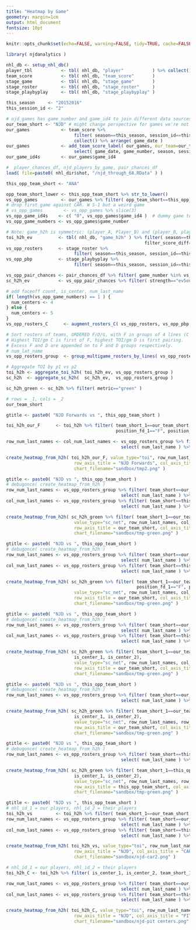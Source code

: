 ```yaml
---
title: "Heatmap by Game"
geometry: margin=1cm
output: html_document
fontsize: 10pt
---
```


```r

knitr::opts_chunk$set(echo=FALSE, warning=FALSE, tidy=TRUE, cache=FALSE, OutDec = ",")
```

```r
library( njdanalytics )

nhl_db <- setup_nhl_db()
player_tbl           <- tbl( nhl_db, "player"           ) %>% collect()
team_score           <- tbl( nhl_db, "team_score"       )
stage_game           <- tbl( nhl_db, "stage_game"       )
stage_roster         <- tbl( nhl_db, "stage_roster"     )
stage_playbyplay     <- tbl( nhl_db, "stage_playbyplay" )

this_season     <- "20152016"
this_session_id <- "2"

# njd_games has game_number and game_id4 to join different data sources
our_team_short <- "NJD" # might change perspective for games we're not in?
our_games            <- team_score %>% 
                          filter( season==this_season, session_id==this_session_id, team_short==our_team_short) %>%
                          collect() %>% arrange( game_date )
our_games            <- add_team_score_label( our_games, our_team=our_team_short ) %>%
                          select( game_date, game_number, season, session_id, game_id4, ha, opp_team_short, game_label )
our_game_id4s        <- our_games$game_id4

#  player_chances_df, njd_players_by_game, pair_chances_df
load( file=paste0( nhl_dir$shot, "/njd_through_68.RData" ) )
```


```r
this_opp_team_short <- "ANA"

opp_team_short_lower <- this_opp_team_short %>% str_to_lower()
vs_opp_games         <- our_games %>% filter( opp_team_short==this_opp_team_short )
# drop first game against CAR. W 5-1 but a weird game
# vs_opp_games        <- vs_opp_games %>% slice(3)
vs_opp_game_id4s    <- c( "0", vs_opp_games$game_id4 )  # dummy game to make the %in% filter possible
vs_opp_game_numbers <- vs_opp_games$game_number

# Note: game_h2h is symmetric: (player_A, Player_B) and (player_B, player_A) are both in table
toi_h2h_ev          <- tbl( nhl_db, "game_h2h" ) %>% filter( season==this_season, game_id4 %in% vs_opp_game_id4s,
                                                     filter_score_diff=="all", filter_strength=="ev5on5") %>% collect()
vs_opp_rosters      <- stage_roster %>% 
                          filter( season==this_season, session_id==this_session_id, game_id4 %in% vs_opp_game_id4s ) %>% collect()
vs_opp_pbp          <- stage_playbyplay %>% 
                          filter( season==this_season, session_id==this_session_id, game_id4 %in% vs_opp_game_id4s ) %>% collect()

vs_opp_pair_chances <- pair_chances_df %>% filter( game_number %in% vs_opp_game_numbers ) %>% select( -starts_with( "ha_number" ))
sc_h2h_ev           <- vs_opp_pair_chances %>% filter( strength=="ev5on5" )

```



```r
# add faceoff count, is_center, num_last_name
if( length(vs_opp_game_numbers) == 1 ) {
  num_centers <- 4
} else {
  num_centers <- 5
}
vs_opp_rosters_C      <- augment_rosters_C( vs_opp_rosters, vs_opp_pbp, player_tbl, center_fo_cutoff = 4  )

# Sort rosters of teams, ORDERED F/D/G, with F in groups of 4 lines (C first), D in 3 pairings (L then R shot).
# Highest TOI/gm C is first of F, highest TOI/gm D is first pairing.
# Excess F and D are appended on to F and D groups respectively.
# num_lat_name
vs_opp_rosters_group  <- group_multigame_rosters_by_lines( vs_opp_rosters_C, toi_h2h_ev )

# Aggregate TOI by p1 vs p2
toi_h2h <- aggregate_toi_h2h( toi_h2h_ev, vs_opp_rosters_group )
sc_h2h  <- aggregate_sc_h2h(  sc_h2h_ev,  vs_opp_rosters_group )

sc_h2h_green <- sc_h2h %>% filter( metric=="green" )

```

```r
# rows = _1, cols = _2
our_team_short

gtitle <- paste0( "NJD Forwards vs ", this_opp_team_short )

toi_h2h_our_F      <- toi_h2h %>% filter( team_short_1==our_team_short, team_short_2==our_team_short,
                                          position_fd_1=="F", position_fd_2=="F" )

row_num_last_names <- col_num_last_names <- vs_opp_rosters_group %>% filter( team_short==our_team_short, position_fd=="F" ) %>% 
                                            select( num_last_name ) %>% unlist(use.names = F)

create_heatmap_from_h2h( toi_h2h_our_F, value_type="toi", row_num_last_names, col_num_last_names,
                          row_axis_title = "NJD Forwards", col_axis_title = "NJD Forwards", chart_title = gtitle,
                          chart_filename="sandbox/tmp2.png" )


```

```r
gtitle <- paste0( "NJD vs ", this_opp_team_short )
# debugonce( create_heatmap_from_h2h )
row_num_last_names <- vs_opp_rosters_group %>% filter( team_short==our_team_short, position_fd != "G" ) %>% 
                                            select( num_last_name ) %>% unlist(use.names = F)
col_num_last_names <- vs_opp_rosters_group %>% filter( team_short==this_opp_team_short, position_fd != "G" ) %>% 
                                            select( num_last_name ) %>% unlist(use.names = F)

create_heatmap_from_h2h( sc_h2h_green %>% filter( team_short_1==our_team_short, team_short_2==this_opp_team_short),
                          value_type="sc_net", row_num_last_names, col_num_last_names,
                          row_axis_title = our_team_short, col_axis_title = this_opp_team_short, chart_title = gtitle,
                          chart_filename="sandbox/tmp-green.png" )
```

```r
gtitle <- paste0( "NJD vs ", this_opp_team_short )
# debugonce( create_heatmap_from_h2h )
row_num_last_names <- vs_opp_rosters_group %>% filter( team_short==our_team_short, position_fd == "F" ) %>% 
                                            select( num_last_name ) %>% unlist(use.names = F)
col_num_last_names <- vs_opp_rosters_group %>% filter( team_short==this_opp_team_short, position_fd == "F" ) %>% 
                                            select( num_last_name ) %>% unlist(use.names = F)

create_heatmap_from_h2h( sc_h2h_green %>% filter( team_short_1==our_team_short, team_short_2==this_opp_team_short,
                                                  position_fd_1=="F", position_fd_2=="F"),
                          value_type="sc_net", row_num_last_names, col_num_last_names,
                          row_axis_title = our_team_short, col_axis_title = this_opp_team_short, chart_title = gtitle,
                          chart_filename="sandbox/tmp-green.png" )
```


```r
gtitle <- paste0( "NJD vs ", this_opp_team_short )
# debugonce( create_heatmap_from_h2h )
row_num_last_names <- vs_opp_rosters_group %>% filter( team_short==our_team_short, position_fd != "G", is_center ) %>% 
                                            select( num_last_name ) %>% unlist(use.names = F)
col_num_last_names <- vs_opp_rosters_group %>% filter( team_short==this_opp_team_short, position_fd != "G", is_center ) %>% 
                                            select( num_last_name ) %>% unlist(use.names = F)

create_heatmap_from_h2h( sc_h2h_green %>% filter( team_short_1==our_team_short, team_short_2==this_opp_team_short,
                          is_center_1, is_center_2),
                          value_type="sc_net", row_num_last_names, col_num_last_names,
                          row_axis_title = our_team_short, col_axis_title = this_opp_team_short, chart_title = gtitle,
                          chart_filename="sandbox/tmp-green.png" )
```

```r
gtitle <- paste0( "NJD vs ", this_opp_team_short )
# debugonce( create_heatmap_from_h2h )
row_num_last_names <- vs_opp_rosters_group %>% filter( team_short==our_team_short, position_fd != "G", is_center ) %>% 
                                            select( num_last_name ) %>% unlist(use.names = F)

create_heatmap_from_h2h( sc_h2h_green %>% filter( team_short_1==our_team_short, team_short_2==our_team_short,
                          is_center_1, is_center_2),
                          value_type="sc_net", row_num_last_names, row_num_last_names,
                          row_axis_title = our_team_short, col_axis_title = our_team_short, chart_title = gtitle,
                          chart_filename="sandbox/tmp-green.png" )
```
```r
gtitle <- paste0( "NJD vs ", this_opp_team_short )
# debugonce( create_heatmap_from_h2h )
row_num_last_names <- vs_opp_rosters_group %>% filter( team_short==this_opp_team_short, position_fd != "G", is_center ) %>% 
                                            select( num_last_name ) %>% unlist(use.names = F)

create_heatmap_from_h2h( sc_h2h_green %>% filter( team_short_1==this_opp_team_short, team_short_2==this_opp_team_short,
                          is_center_1, is_center_2),
                          value_type="sc_net", row_num_last_names, row_num_last_names,
                          row_axis_title = this_opp_team_short, col_axis_title = this_opp_team_short, chart_title = gtitle,
                          chart_filename="sandbox/tmp-green.png" )
```


```r
gtitle <- paste0( "NJD vs ", this_opp_team_short )
# nhl_id_1 = our players, nhl_id_2 = their players
toi_h2h_vs         <- toi_h2h %>% filter( team_short_1==our_team_short, team_short_2==this_opp_team_short )
row_num_last_names <- vs_opp_rosters_group %>% filter( team_short==our_team_short, position_fd != "G" ) %>% 
                                            select( num_last_name ) %>% unlist(use.names = F)
col_num_last_names <- vs_opp_rosters_group %>% filter( team_short==this_opp_team_short, position_fd != "G" ) %>% 
                                            select( num_last_name ) %>% unlist(use.names = F)

create_heatmap_from_h2h( toi_h2h_vs, value_type="toi", row_num_last_names, col_num_last_names,
                          row_axis_title = "NJD", col_axis_title = "CAR", chart_title = gtitle,
                          chart_filename="sandbox/njd-car2.png" )
```


```r
# nhl_id_1 = our players, nhl_id_2 = their players
toi_h2h_C <- toi_h2h %>% filter( is_center_1, is_center_2, team_short_1==our_team_short, team_short_2==this_opp_team_short )

row_num_last_names <- vs_opp_rosters_group %>% filter( team_short==our_team_short, is_center ) %>% 
                                            select( num_last_name ) %>% unlist(use.names = F)
col_num_last_names <- vs_opp_rosters_group %>% filter( team_short==this_opp_team_short, is_center ) %>% 
                                            select( num_last_name ) %>% unlist(use.names = F)

create_heatmap_from_h2h( toi_h2h_C, value_type="toi", row_num_last_names, col_num_last_names,
                          row_axis_title = "NJD", col_axis_title = "PIT", chart_title = "NJD vs. PIT Centers",
                          chart_filename="sandbox/njd-pit centers.png" )
```
